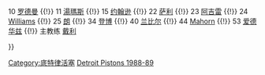 {{Navbox
|name = 底特律活塞1988–89赛季NBA总冠军
|titlestyle = {{NBA color cell|Detroit Pistons|border=2}};
|belowstyle = {{NBA color cell2|Detroit Pistons}};
|title = [[底特律活塞|<span style="color:#ffffff;">底特律活塞</span>]] 1988–89赛季NBA总冠军
|list1 = <div>
4 [[喬·杜馬斯|杜馬斯]] ([[NBA总决赛最有价值球员|总决赛MVP]]) {{!}}
10 [[丹尼斯·罗德曼|罗德曼]] {{!}}
11 [[以賽亞·湯瑪斯|湯瑪斯]] {{!}}
15 [[维尼尔·约翰逊|约翰逊]] {{!}}
22 [[约翰·萨利|萨利]] {{!}}
23 [[马克·阿吉雷|阿吉雷]] {{!}}
24 [[Micheal Williams|Williams]] {{!}}
25 [[约翰·朗|朗]] {{!}}
34 [[芬尼斯·登博|登博]] {{!}}
40 [[比尔·兰比尔|兰比尔]] {{!}}
44 [[Rick Mahorn|Mahorn]] {{!}}
53 [[詹姆斯·爱德华兹|爱德华兹]] {{!}}
主教练 [[查克·戴利|戴利]]
</div>
}}<noinclude>
{{collapsible option}}
[[Category:底特律活塞]]
[[Category:NBA总冠军导航模板|Detroit Pistons 1988-89]]
</noinclude>